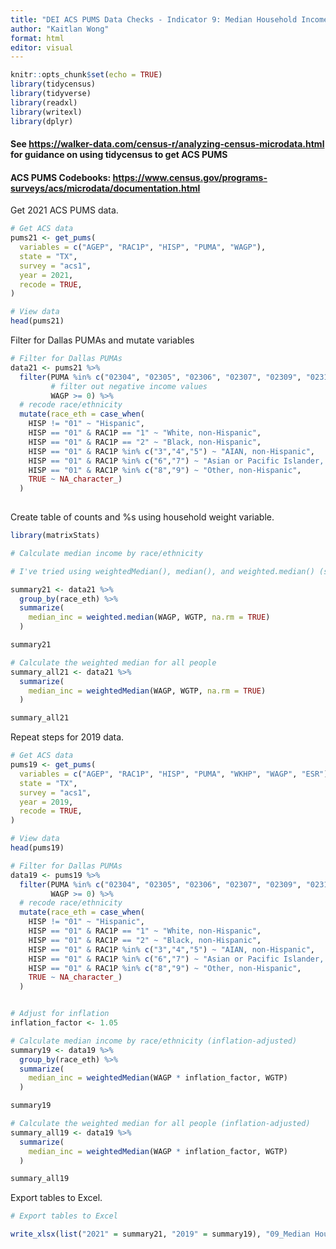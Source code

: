 ---
title: "DEI ACS PUMS Data Checks - Indicator 9: Median Household Income"
author: "Kaitlan Wong"
format: html
editor: visual
---

```{r setup, include=FALSE}
knitr::opts_chunk$set(echo = TRUE)
library(tidycensus) 
library(tidyverse) 
library(readxl) 
library(writexl) 
library(dplyr)
```

#### See <https://walker-data.com/census-r/analyzing-census-microdata.html> for guidance on using tidycensus to get ACS PUMS

#### ACS PUMS Codebooks: <https://www.census.gov/programs-surveys/acs/microdata/documentation.html>

Get 2021 ACS PUMS data.

```{r}
# Get ACS data
pums21 <- get_pums(
  variables = c("AGEP", "RAC1P", "HISP", "PUMA", "WAGP"),
  state = "TX",
  survey = "acs1",
  year = 2021,
  recode = TRUE,
)

# View data
head(pums21)
```

Filter for Dallas PUMAs and mutate variables

```{r}
# Filter for Dallas PUMAs
data21 <- pums21 %>%
  filter(PUMA %in% c("02304", "02305", "02306", "02307", "02309", "02310", "02311", "02312", "02313", "02314", "02315", "02316", "02319", "01901", "02001"),
         # filter out negative income values
         WAGP >= 0) %>%
  # recode race/ethnicity
  mutate(race_eth = case_when(
    HISP != "01" ~ "Hispanic",
    HISP == "01" & RAC1P == "1" ~ "White, non-Hispanic",
    HISP == "01" & RAC1P == "2" ~ "Black, non-Hispanic",
    HISP == "01" & RAC1P %in% c("3","4","5") ~ "AIAN, non-Hispanic",
    HISP == "01" & RAC1P %in% c("6","7") ~ "Asian or Pacific Islander, non-Hispanic",
    HISP == "01" & RAC1P %in% c("8","9") ~ "Other, non-Hispanic",
    TRUE ~ NA_character_)
  )
     
```

Create table of counts and %s using household weight variable.

```{r}
library(matrixStats)

# Calculate median income by race/ethnicity

# I've tried using weightedMedian(), median(), and weighted.median() (spatstat package) - I get low values for all 3. I'm doing something wrong, but not sure what...

summary21 <- data21 %>%
  group_by(race_eth) %>%
  summarize(
    median_inc = weighted.median(WAGP, WGTP, na.rm = TRUE)
  )

summary21

```

```{r}
# Calculate the weighted median for all people
summary_all21 <- data21 %>%
  summarize(
    median_inc = weightedMedian(WAGP, WGTP, na.rm = TRUE)
  )

summary_all21
```

Repeat steps for 2019 data.

```{r}
# Get ACS data
pums19 <- get_pums(
  variables = c("AGEP", "RAC1P", "HISP", "PUMA", "WKHP", "WAGP", "ESR"),
  state = "TX",
  survey = "acs1",
  year = 2019,
  recode = TRUE,
)

# View data
head(pums19)
```

```{r}
# Filter for Dallas PUMAs
data19 <- pums19 %>%
  filter(PUMA %in% c("02304", "02305", "02306", "02307", "02309", "02310", "02311", "02312", "02313", "02314", "02315", "02316", "02319", "01901", "02001"),
         WAGP >= 0) %>%
  # recode race/ethnicity
  mutate(race_eth = case_when(
    HISP != "01" ~ "Hispanic",
    HISP == "01" & RAC1P == "1" ~ "White, non-Hispanic",
    HISP == "01" & RAC1P == "2" ~ "Black, non-Hispanic",
    HISP == "01" & RAC1P %in% c("3","4","5") ~ "AIAN, non-Hispanic",
    HISP == "01" & RAC1P %in% c("6","7") ~ "Asian or Pacific Islander, non-Hispanic",
    HISP == "01" & RAC1P %in% c("8","9") ~ "Other, non-Hispanic",
    TRUE ~ NA_character_)
  )


# Adjust for inflation
inflation_factor <- 1.05

# Calculate median income by race/ethnicity (inflation-adjusted)
summary19 <- data19 %>%
  group_by(race_eth) %>%
  summarize(
    median_inc = weightedMedian(WAGP * inflation_factor, WGTP)
  )

summary19

# Calculate the weighted median for all people (inflation-adjusted)
summary_all19 <- data19 %>%
  summarize(
    median_inc = weightedMedian(WAGP * inflation_factor, WGTP)
  )

summary_all19
```

Export tables to Excel.

```{r}
# Export tables to Excel

write_xlsx(list("2021" = summary21, "2019" = summary19), "09_Median Household Income.xlsx")
```
